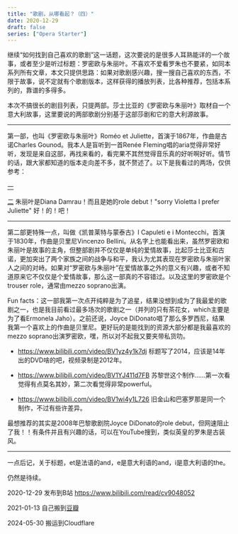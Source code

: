 ```yaml
---
title: "歌剧，从哪看起？（四）"
date: 2020-12-29
draft: false
series: ["Opera Starter"]
---
```


继续“如何找到自己喜欢的歌剧”这一话题，这次要说的是很多人耳熟能详的一个故事，或者至少是听过标题：罗密欧与朱丽叶。不喜欢不爱看罗朱也不要紧，如同本系列所有文章，本文只提供思路：如果对歌剧感兴趣，搜一搜自己喜欢的东西，不限于故事，说不定就有个歌剧版本，这样获得的播放列表，比各种推荐，包括本系列的，靠谱的多得多。

本次不搞很长的剧目列表，只提两部。莎士比亚的《罗密欧与朱丽叶》取材自一个意大利故事，这里要说的两部歌剧分别基于这部莎剧和它的意大利源故事。

---

第一部，也叫《罗密欧与朱丽叶》Roméo et Juliette，首演于1867年，作曲是古诺Charles Gounod。我本人是盲听到一首Renée Fleming唱的aria觉得非常好听，发现是来自这部，再找来看的，看完果不其然觉得音乐真的好听啊好听。情节的话，跟大家都知道的版本走向差不多，就不赘述了。以下是我看过的两场，仅供参考：

[一](https://www.bilibili.com/video/BV1dW411n7yn)

[二](https://www.bilibili.com/video/BV15W411L74q) 朱丽叶是Diana Damrau！而且是她的role debut！"sorry Violetta I prefer Juliette" 好！的！吧！

---

第二部更特殊一点，叫做《凯普莱特与蒙泰古》I Capuleti e i Montecchi，首演于1830年，作曲是贝里尼Vincenzo Bellini。从名字上也能看出来，虽然罗密欧和朱丽叶是故事的主角，但整部剧并不仅仅是单纯的爱情故事，比起莎士比亚和古诺，更加突出了两个家族之间的战争与和平，我认为尤其表现在罗密欧与朱丽叶家人之间的对峙。如果对“罗密欧与朱丽叶”在爱情故事之外的意义有兴趣，或者不知道原来它不仅仅是个爱情故事，那么这一部真的不容错过。以及这里的罗密欧是个trouser role，通常由mezzo soprano出演。

Fun facts：这一部我第一次点开纯粹是为了追星，结果没想到成为了我最爱的歌剧之一，也是我目前看过最多场次的歌剧之一（并列的只有茶花女，which主要是为了看Ermonela Jaho）。之前还说，Joyce DiDonato唱了那么多罗西尼，结果我第一个喜欢上的作曲是贝里尼。更好玩的是能找到的资源大部分都是我最喜欢的mezzo soprano出演罗密欧，嘿，所以对不起我又要夹带私货叻。

- https://www.bilibili.com/video/BV1yz4y1k7dj 标题写了2014，应该是14年出的DVD啥的吧，视频录制是2012年。

- https://www.bilibili.com/video/BV1YJ411d7FB 苏黎世这个制作……第一次看觉得有点莫名其妙，第二次看觉得非常powerful。

- https://www.bilibili.com/video/BV1wi4y1L726 旧金山和巴塞罗那是同一个制作，不过有些许差异。

最想推荐的其实是2008年巴黎歌剧院Joyce DiDonato的role debut，但网速阻止了我！！有条件并且有兴趣的话，可以在YouTube搜到，类似英皇的罗朱是古装风。

---

一点后记，关于标题，et是法语的and，e是意大利语的and，i是意大利语的the。

仍然是待续。

2020-12-29 发布到B站 https://www.bilibili.com/read/cv9048052

2021-01-13 自己搬到[豆瓣](https://www.douban.com/note/791455840)

2024-05-30 搬运到Cloudflare